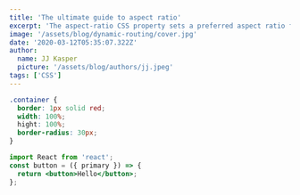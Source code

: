 ```yaml
---
title: 'The ultimate guide to aspect ratio'
excerpt: 'The aspect-ratio CSS property sets a preferred aspect ratio for the box, which will be used in the calculation of auto sizes and some other layout functions.'
image: '/assets/blog/dynamic-routing/cover.jpg'
date: '2020-03-12T05:35:07.322Z'
author:
  name: JJ Kasper
  picture: '/assets/blog/authors/jj.jpeg'
tags: ['CSS']
---
```


```css showLines=true
.container {
  border: 1px solid red;
  width: 100%;
  hight: 100%;
  border-radius: 30px;
}
```

```jsx
import React from 'react';
const button = ({ primary }) => {
  return <button>Hello</button>;
};
```
